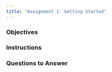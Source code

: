 ```yaml
---
title: "Assignment 1: Getting Started"
---
```


### Objectives

### Instructions


### Questions to Answer


